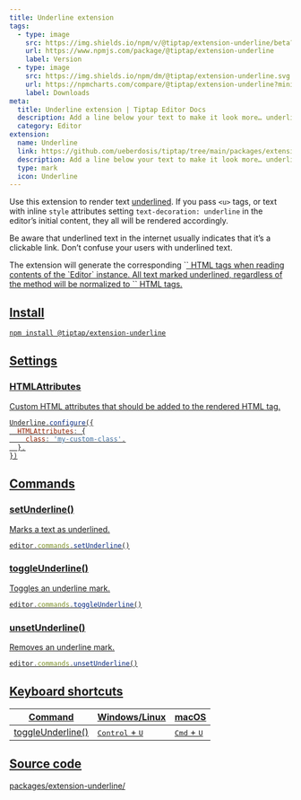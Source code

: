 ```yaml
---
title: Underline extension
tags:
  - type: image
    src: https://img.shields.io/npm/v/@tiptap/extension-underline/beta?label=version
    url: https://www.npmjs.com/package/@tiptap/extension-underline
    label: Version
  - type: image
    src: https://img.shields.io/npm/dm/@tiptap/extension-underline.svg
    url: https://npmcharts.com/compare/@tiptap/extension-underline?minimal=true
    label: Downloads
meta:
  title: Underline extension | Tiptap Editor Docs
  description: Add a line below your text to make it look more… underlined with the Tiptap’s… Underline extension. More in the docs!
  category: Editor
extension:
  name: Underline
  link: https://github.com/ueberdosis/tiptap/tree/main/packages/extension-underline
  description: Add a line below your text to make it look more… underlined.
  type: mark
  icon: Underline
---
```



Use this extension to render text <u>underlined</u>. If you pass `<u>` tags, or text with inline `style` attributes setting `text-decoration: underline` in the editor’s initial content, they all will be rendered accordingly.

Be aware that underlined text in the internet usually indicates that it’s a clickable link. Don’t confuse your users with underlined text.

<Callout title="Restrictions" variant="default">
    The extension will generate the corresponding `<u>` HTML tags when reading contents of the `Editor` instance. All text marked underlined, regardless of the method will be normalized to `<u>` HTML tags.
</Callout>

<CodeDemo path="/Marks/Underline" />

## Install

```bash
npm install @tiptap/extension-underline
```

## Settings

### HTMLAttributes

Custom HTML attributes that should be added to the rendered HTML tag.

```js
Underline.configure({
  HTMLAttributes: {
    class: 'my-custom-class',
  },
})
```

## Commands

### setUnderline()

Marks a text as underlined.

```js
editor.commands.setUnderline()
```

### toggleUnderline()

Toggles an underline mark.

```js
editor.commands.toggleUnderline()
```

### unsetUnderline()

Removes an underline mark.

```js
editor.commands.unsetUnderline()
```

## Keyboard shortcuts

| Command           | Windows/Linux                     | macOS                         |
| ----------------- | --------------------------------- | ----------------------------- |
| toggleUnderline() | <kbd>Control</kbd> + <kbd>U</kbd> | <kbd>Cmd</kbd> + <kbd>U</kbd> |

## Source code

[packages/extension-underline/](https://github.com/ueberdosis/tiptap/blob/main/packages/extension-underline/)
